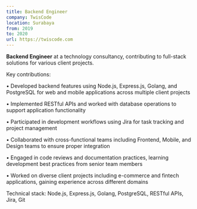 ```yaml
---
title: Backend Engineer
company: TwisCode
location: Surabaya
from: 2019
to: 2020
url: https://twiscode.com
---
```


**Backend Engineer** at a technology consultancy, contributing to full-stack solutions for various client projects.

Key contributions:

• Developed backend features using Node.js, Express.js, Golang, and PostgreSQL for web and mobile applications across multiple client projects

• Implemented RESTful APIs and worked with database operations to support application functionality

• Participated in development workflows using Jira for task tracking and project management

• Collaborated with cross-functional teams including Frontend, Mobile, and Design teams to ensure proper integration

• Engaged in code reviews and documentation practices, learning development best practices from senior team members

• Worked on diverse client projects including e-commerce and fintech applications, gaining experience across different domains

Technical stack: Node.js, Express.js, Golang, PostgreSQL, RESTful APIs, Jira, Git
